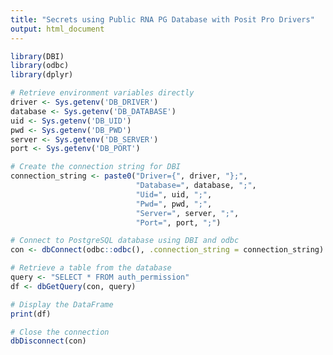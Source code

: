 ```yaml
---
title: "Secrets using Public RNA PG Database with Posit Pro Drivers"
output: html_document
---
```


```r
library(DBI)
library(odbc)
library(dplyr)
```

```r
# Retrieve environment variables directly
driver <- Sys.getenv('DB_DRIVER')
database <- Sys.getenv('DB_DATABASE')
uid <- Sys.getenv('DB_UID')
pwd <- Sys.getenv('DB_PWD')
server <- Sys.getenv('DB_SERVER')
port <- Sys.getenv('DB_PORT')
```

```r
# Create the connection string for DBI
connection_string <- paste0("Driver={", driver, "};",
                            "Database=", database, ";",
                            "Uid=", uid, ";",
                            "Pwd=", pwd, ";",
                            "Server=", server, ";",
                            "Port=", port, ";")
```

```r
# Connect to PostgreSQL database using DBI and odbc
con <- dbConnect(odbc::odbc(), .connection_string = connection_string)
```

```r
# Retrieve a table from the database
query <- "SELECT * FROM auth_permission"
df <- dbGetQuery(con, query)
```

```r
# Display the DataFrame
print(df)
```

```r
# Close the connection
dbDisconnect(con)
```

